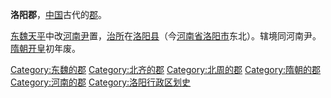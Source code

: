 '''洛阳郡'''，[[中国|中国]]古代的[[郡|郡]]。

[[东魏|东魏]][[天平_(东魏)|天平]]中改[[河南尹|河南尹]]置，[[治所|治所]]在[[洛阳县|洛阳县]]（今[[河南省|河南省]][[洛阳市|洛阳市]]东北）。辖境同河南尹。[[隋朝|隋朝]][[开皇|开皇]]初年废。 

{{河南行政区划小作品}}
{{DEFAULTSORT:L}}
[[Category:东魏的郡|Category:东魏的郡]]
[[Category:北齐的郡|Category:北齐的郡]]
[[Category:北周的郡|Category:北周的郡]]
[[Category:隋朝的郡|Category:隋朝的郡]]
[[Category:河南的郡|Category:河南的郡]]
[[Category:洛阳行政区划史|Category:洛阳行政区划史]]